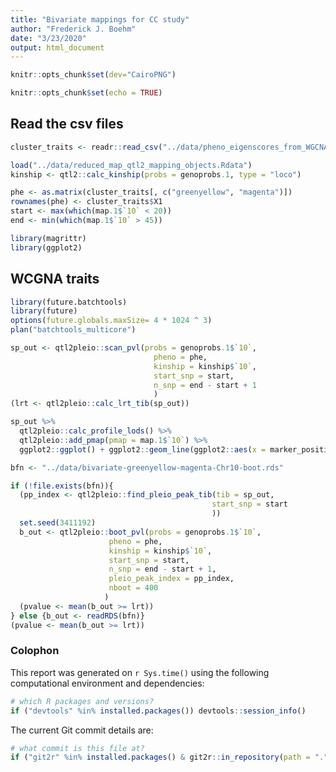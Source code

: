 ```yaml
---
title: "Bivariate mappings for CC study"
author: "Frederick J. Boehm"
date: "3/23/2020"
output: html_document
---
```


```r
knitr::opts_chunk$set(dev="CairoPNG")
```


```r
knitr::opts_chunk$set(echo = TRUE)
```

## Read the csv files

```r
cluster_traits <- readr::read_csv("../data/pheno_eigenscores_from_WGCNA_all60_win.csv")
```


```r
load("../data/reduced_map_qtl2_mapping_objects.Rdata")
kinship <- qtl2::calc_kinship(probs = genoprobs.1, type = "loco")
```

```r
phe <- as.matrix(cluster_traits[, c("greenyellow", "magenta")])
rownames(phe) <- cluster_traits$X1
start <- max(which(map.1$`10` < 20)) 
end <- min(which(map.1$`10` > 45))
```

```r
library(magrittr)
library(ggplot2)
```

## WCGNA traits 

```r
library(future.batchtools)
library(future)
options(future.globals.maxSize= 4 * 1024 ^ 3)
plan("batchtools_multicore")
```




```r
sp_out <- qtl2pleio::scan_pvl(probs = genoprobs.1$`10`, 
                                pheno = phe,
                                kinship = kinship$`10`,
                                start_snp = start,
                                n_snp = end - start + 1
                                )
(lrt <- qtl2pleio::calc_lrt_tib(sp_out))
```

```r
sp_out %>%
  qtl2pleio::calc_profile_lods() %>%
  qtl2pleio::add_pmap(pmap = map.1$`10`) %>%
  ggplot2::ggplot() + ggplot2::geom_line(ggplot2::aes(x = marker_position, y = profile_lod, colour = trait))
```

```r
bfn <- "../data/bivariate-greenyellow-magenta-Chr10-boot.rds"

if (!file.exists(bfn)){
  (pp_index <- qtl2pleio::find_pleio_peak_tib(tib = sp_out, 
                                             start_snp = start
                                             ))
  set.seed(3411192)
  b_out <- qtl2pleio::boot_pvl(probs = genoprobs.1$`10`, 
                      pheno = phe,
                      kinship = kinship$`10`,
                      start_snp = start,
                      n_snp = end - start + 1, 
                      pleio_peak_index = pp_index,
                      nboot = 400
                     )
  (pvalue <- mean(b_out >= lrt))
} else {b_out <- readRDS(bfn)}
(pvalue <- mean(b_out >= lrt))
```

### Colophon

This report was generated on `r Sys.time()` using the following computational environment and dependencies: 

```r
# which R packages and versions?
if ("devtools" %in% installed.packages()) devtools::session_info()
```

The current Git commit details are:

```r
# what commit is this file at? 
if ("git2r" %in% installed.packages() & git2r::in_repository(path = ".")) git2r::repository(here::here())  
```


